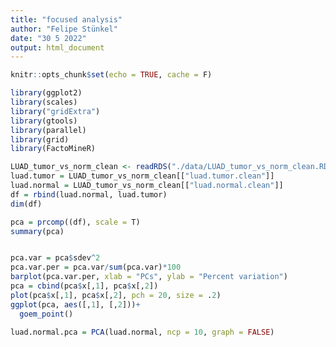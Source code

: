 ```yaml
---
title: "focused analysis"
author: "Felipe Stünkel"
date: "30 5 2022"
output: html_document
---
```


```r
knitr::opts_chunk$set(echo = TRUE, cache = F)
```

```r
library(ggplot2)
library(scales)
library("gridExtra")
library(gtools)
library(parallel)
library(grid)
library(FactoMineR)

LUAD_tumor_vs_norm_clean <- readRDS("./data/LUAD_tumor_vs_norm_clean.RDS")
luad.tumor = LUAD_tumor_vs_norm_clean[["luad.tumor.clean"]]
luad.normal = LUAD_tumor_vs_norm_clean[["luad.normal.clean"]]
df = rbind(luad.normal, luad.tumor)
dim(df)
```

```r
pca = prcomp((df), scale = T)
summary(pca)


pca.var = pca$sdev^2
pca.var.per = pca.var/sum(pca.var)*100
barplot(pca.var.per, xlab = "PCs", ylab = "Percent variation")
pca = cbind(pca$x[,1], pca$x[,2])
plot(pca$x[,1], pca$x[,2], pch = 20, size = .2)
ggplot(pca, aes([,1], [,2]))+
  goem_point()
```

```r
luad.normal.pca = PCA(luad.normal, ncp = 10, graph = FALSE)

```


